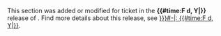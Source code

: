 This section was added or modified for ticket '''{{{Ticket|}}}''' in the '''{{#time:F d, Y|{{{Date|}}}}}''' release of '''{{{Name|}}}'''.
Find more details about this release, see [[{{{Page|}}}#{{{Name|}}}-{{{ReleaseNumber|}}}|{{{Name|}}}: {{#time:F d, Y|{{{Date|}}}}}]].